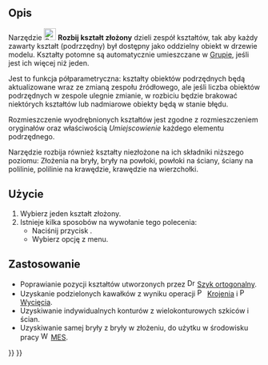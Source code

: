 <languages/>

{{Docnav/pl
|[[Part_Compound/pl|Utwórz kształt złożony]]
|[[Part_CompoundFilter/pl|Filtr złożeń]]
|[[Part_Workbench/pl|środowisko pracy Część]]
|IconL=Part_Compound.svg
|IconR=Part_CompoundFilter.svg
|IconC=Workbench_Part.svg
}}

{{GuiCommand/pl
|Name=Part ExplodeCompound
|Name/pl=Część: Rozbij kształt złożony
|MenuLocation=Część → Złożenie → Rozbij kształt złożony
|Workbenches=[[Part_Workbench/pl|Część]]
|Version=0.18
|SeeAlso=[[Part_Compound/pl|Utwórz kształt złożony]], [[Draft_Downgrade/pl|Rozbij kształt]]
}}

<span id="Description"></span>
==Opis== 

Narzędzie [[Image:Part_ExplodeCompound.svg|24px]] '''Rozbij kształt złożony''' dzieli zespół kształtów, tak aby każdy zawarty kształt (podrzzędny) był dostępny jako oddzielny obiekt w drzewie modelu. Kształty potomne są automatycznie umieszczane w [[Std_Group/pl|Grupie]], jeśli jest ich więcej niż jeden.

Jest to funkcja półparametryczna: kształty obiektów podrzędnych będą aktualizowane wraz ze zmianą zespołu źródłowego, ale jeśli liczba obiektów podrzędnych w zespole ulegnie zmianie, w rozbiciu będzie brakować niektórych kształtów lub nadmiarowe obiekty będą w stanie błędu.

Rozmieszczenie wyodrębnionych kształtów jest zgodne z rozmieszczeniem oryginałów oraz właściwością ''Umiejscowienie'' każdego elementu podrzędnego.

Narzędzie rozbija również kształty niezłożone na ich składniki niższego poziomu: Złożenia na bryły, bryły na powłoki, powłoki na ściany, ściany na polilinie, polilinie na krawędzie, krawędzie na wierzchołki.

<span id="Usage"></span>
==Użycie==

# Wybierz jeden kształt złożony.
# Istnieje kilka sposobów na wywołanie tego polecenia:
#* Naciśnij przycisk {{Button|[[Image:Part_ExplodeCompound.svg|16px]] [[Part_ExplodeCompound/pl|Rozbij kształt złożony]]}}.
#* Wybierz opcję {{MenuCommand|Część → Złożenie → Rozbij kształt złożony}} z menu.

<span id="Use_cases"></span>
==Zastosowanie==

* Poprawianie pozycji kształtów utworzonych przez [[Image:Draft_OrthoArray.svg|16px]] [[Draft_OrthoArray/pl|Szyk ortogonalny]].
* Uzyskanie podzielonych kawałków z wyniku operacji [[Image:Part_Slice.svg|16px]] [[Part_Slice/pl|Krojenia]] i [[Image:Part_Cut.svg|16px]] [[Part_Cut/pl|Wycięcia]].
* Uzyskiwanie indywidualnych konturów z wielokonturowych szkiców i ścian.
* Uzyskiwanie samej bryły z bryły w złożeniu, do użytku w środowisku pracy [[Image:Workbench_FEM.svg|16px]] [[FEM_Workbench/pl|MES]].


{{Docnav/pl
|[[Part_Compound/pl|Utwórz kształt złożony]]
|[[Part_CompoundFilter/pl|Filtr złożeń]]
|[[Part_Workbench/pl|środowisko pracy Część]]
|IconL=Part_Compound.svg
|IconR=Part_CompoundFilter.svg
|IconC=Workbench_Part.svg
}}

{{Part Tools navi{{#translation:}}}}
{{Userdocnavi{{#translation:}}}}